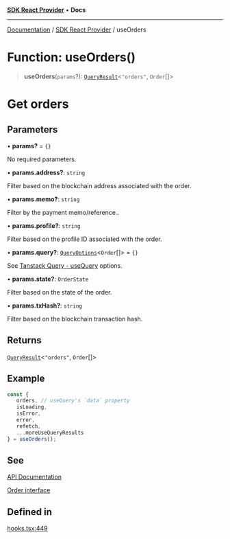[**SDK React Provider**](../index.mdx) • **Docs**

***

[Documentation](../../index.mdx) / [SDK React Provider](../index.mdx) / useOrders

# Function: useOrders()

> **useOrders**(`params`?): [`QueryResult`](../type-aliases/QueryResult.mdx)\<`"orders"`, `Order`[]\>

# Get orders

## Parameters

• **params?** = `{}`

No required parameters.

• **params.address?**: `string`

Filter based on the blockchain address associated with the order.

• **params.memo?**: `string`

Filter by the payment memo/reference..

• **params.profile?**: `string`

Filter based on the profile ID associated with the order.

• **params.query?**: [`QueryOptions`](../type-aliases/QueryOptions.mdx)\<`Order`[]\> = `{}`

See [Tanstack Query - useQuery](https://tanstack.com/query/latest/docs/framework/react/reference/useQuery) options.

• **params.state?**: `OrderState`

Filter based on the state of the order.

• **params.txHash?**: `string`

Filter based on the blockchain transaction hash.

## Returns

[`QueryResult`](../type-aliases/QueryResult.mdx)\<`"orders"`, `Order`[]\>

## Example

```ts
const {
   orders, // useQuery's `data` property
   isLoading,
   isError,
   error,
   refetch,
   ...moreUseQueryResults
} = useOrders();
```

## See

[API Documentation](https://monerium.dev/api-docs#operation/orders)

[Order interface](/docs/SDK/interfaces/Order.md)

## Defined in

[hooks.tsx:449](https://github.com/monerium/js-monorepo/blob/1f07b3662d18c631941e215c70068d205e95c304/packages/sdk-react-provider/src/lib/hooks.tsx#L449)
